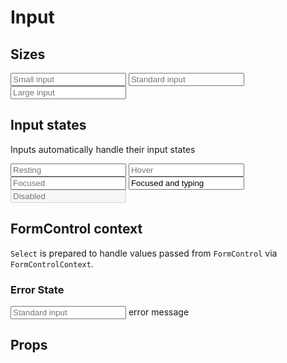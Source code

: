 
<Meta title="Form/Input" component={Input} />

# Input

## Sizes

<Canvas>
  <Story name="standard">
    <Input placeholder="Small input" size="small" />
  </Story>
  <Story name="small">
    <Input placeholder="Standard input" size="standard" />
  </Story>
  <Story name="large">
    <Input placeholder="Large input" size="large" />
  </Story>
</Canvas>

## Input states

Inputs automatically handle their input states

<Canvas>
  <Story name="state resting">
    <Input placeholder="Resting" />
  </Story>
  <Story name="state focus">
    <Input placeholder="Hover" data-force-hover-state />
  </Story>
  <Story name="state hover">
    <Input placeholder="Focused" data-force-focus-state />
  </Story>
  <Story name="state focus typing">
    <Input data-force-focus-state value="Focused and typing" />
  </Story>
  <Story name="state disabled">
    <Input disabled placeholder="Disabled" />
  </Story>
</Canvas>

## FormControl context

`Select` is prepared to handle values passed from `FormControl` via `FormControlContext`.

### Error State

<Canvas>
  <Story name="FormControlContext, error state">
    <FormControl value={{ error: "error" }} id="error-state">
      <Input placeholder="Standard input" size="standard" />
      <FormErrorMessage>error message</FormErrorMessage>
    </FormControl>
  </Story>
</Canvas>

## Props

<ArgsTable of={Input} />
